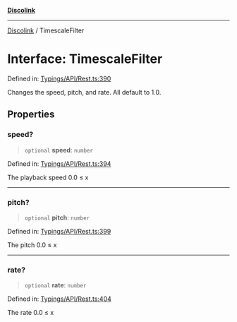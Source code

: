 [**Discolink**](../README.md)

***

[Discolink](../globals.md) / TimescaleFilter

# Interface: TimescaleFilter

Defined in: [Typings/API/Rest.ts:390](https://github.com/Archayu/discolink/blob/ddfd70ea55cc6996bf3567765f64fb3824cd3f79/src/Typings/API/Rest.ts#L390)

Changes the speed, pitch, and rate. All default to 1.0.

## Properties

### speed?

> `optional` **speed**: `number`

Defined in: [Typings/API/Rest.ts:394](https://github.com/Archayu/discolink/blob/ddfd70ea55cc6996bf3567765f64fb3824cd3f79/src/Typings/API/Rest.ts#L394)

The playback speed 0.0 ≤ x

***

### pitch?

> `optional` **pitch**: `number`

Defined in: [Typings/API/Rest.ts:399](https://github.com/Archayu/discolink/blob/ddfd70ea55cc6996bf3567765f64fb3824cd3f79/src/Typings/API/Rest.ts#L399)

The pitch 0.0 ≤ x

***

### rate?

> `optional` **rate**: `number`

Defined in: [Typings/API/Rest.ts:404](https://github.com/Archayu/discolink/blob/ddfd70ea55cc6996bf3567765f64fb3824cd3f79/src/Typings/API/Rest.ts#L404)

The rate 0.0 ≤ x
